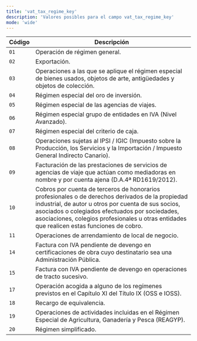 ```yaml
---
title: 'vat_tax_regime_key'
description: 'Valores posibles para el campo vat_tax_regime_key'
mode: 'wide'
---
```


| Código | Descripción                                                                                                                                                                                                                                                                                              |
|--------|----------------------------------------------------------------------------------------------------------------------------------------------------------------------------------------------------------------------------------------------------------------------------------------------------------|
| `01`   | Operación de régimen general.                                                                                                                                                                                                                                                                            |
| `02`   | Exportación.                                                                                                                                                                                                                                                                                             |
| `03`   | Operaciones a las que se aplique el régimen especial de bienes usados, objetos de arte, antigüedades y objetos de colección.                                                                                                                                                                             |
| `04`   | Régimen especial del oro de inversión.                                                                                                                                                                                                                                                                   |
| `05`   | Régimen especial de las agencias de viajes.                                                                                                                                                                                                                                                              |
| `06`   | Régimen especial grupo de entidades en IVA (Nivel Avanzado).                                                                                                                                                                                                                                             |
| `07`   | Régimen especial del criterio de caja.                                                                                                                                                                                                                                                                   |
| `08`   | Operaciones sujetas al IPSI / IGIC (Impuesto sobre la Producción, los Servicios y la Importación / Impuesto General Indirecto Canario).                                                                                                                                                                  |
| `09`   | Facturación de las prestaciones de servicios de agencias de viaje que actúan como mediadoras en nombre y por cuenta ajena (D.A.4ª RD1619/2012).                                                                                                                                                          |
| `10`   | Cobros por cuenta de terceros de honorarios profesionales o de derechos derivados de la propiedad industrial, de autor u otros por cuenta de sus socios, asociados o colegiados efectuados por sociedades, asociaciones, colegios profesionales u otras entidades que realicen estas funciones de cobro. |
| `11`   | Operaciones de arrendamiento de local de negocio.                                                                                                                                                                                                                                                        |
| `14`   | Factura con IVA pendiente de devengo en certificaciones de obra cuyo destinatario sea una Administración Pública.                                                                                                                                                                                        |
| `15`   | Factura con IVA pendiente de devengo en operaciones de tracto sucesivo.                                                                                                                                                                                                                                  |
| `17`   | Operación acogida a alguno de los regímenes previstos en el Capítulo XI del Título IX (OSS e IOSS).                                                                                                                                                                                                      |
| `18`   | Recargo de equivalencia.                                                                                                                                                                                                                                                                                 |
| `19`   | Operaciones de actividades incluidas en el Régimen Especial de Agricultura, Ganadería y Pesca (REAGYP).                                                                                                                                                                                                  |
| `20`   | Régimen simplificado.                                                                                                                                                                                                                                                                                    |


